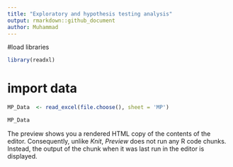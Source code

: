 ```yaml
---
title: "Exploratory and hypothesis testing analysis"
output: rmarkdown::github_document
author: Muhammad
---
```


#load libraries
```r
library(readxl)
```


# import data
```r
MP_Data  <- read_excel(file.choose(), sheet = 'MP')


```

```r

MP_Data
```

The preview shows you a rendered HTML copy of the contents of the editor. Consequently, unlike *Knit*, *Preview* does not run any R code chunks. Instead, the output of the chunk when it was last run in the editor is displayed.
